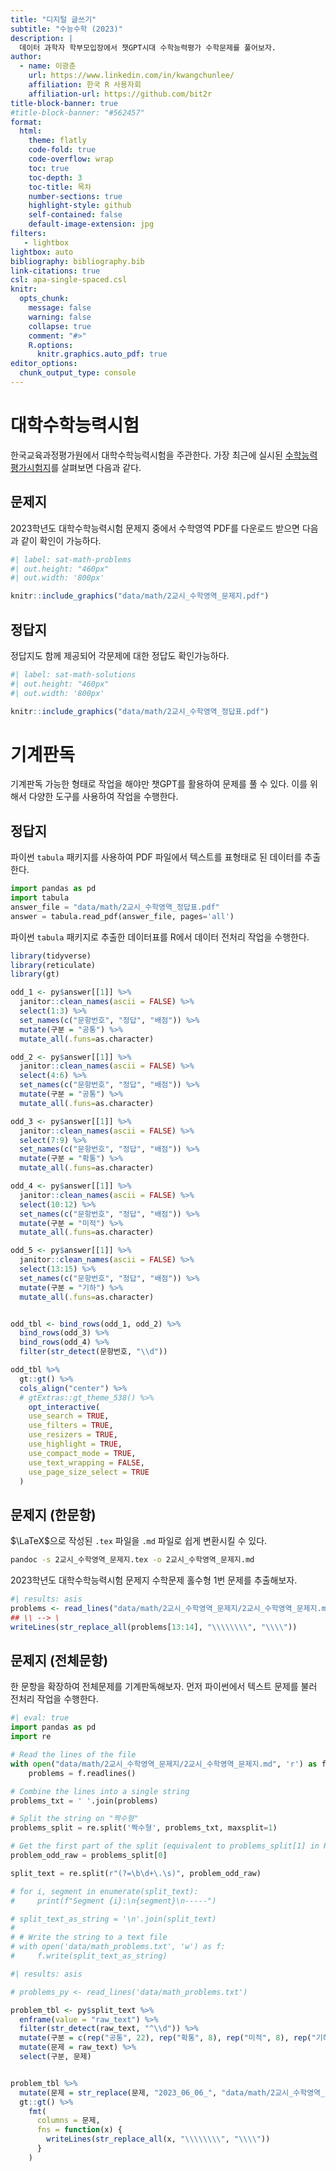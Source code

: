 ```yaml
---
title: "디지털 글쓰기"
subtitle: "수능수학 (2023)"
description: |
  데이터 과학자 학부모입장에서 챗GPT시대 수학능력평가 수학문제를 풀어보자.
author:
  - name: 이광춘
    url: https://www.linkedin.com/in/kwangchunlee/
    affiliation: 한국 R 사용자회
    affiliation-url: https://github.com/bit2r
title-block-banner: true
#title-block-banner: "#562457"
format:
  html:
    theme: flatly
    code-fold: true
    code-overflow: wrap
    toc: true
    toc-depth: 3
    toc-title: 목차
    number-sections: true
    highlight-style: github    
    self-contained: false
    default-image-extension: jpg
filters:
   - lightbox
lightbox: auto
bibliography: bibliography.bib
link-citations: true
csl: apa-single-spaced.csl
knitr:
  opts_chunk: 
    message: false
    warning: false
    collapse: true
    comment: "#>" 
    R.options:
      knitr.graphics.auto_pdf: true
editor_options: 
  chunk_output_type: console
---
```


# 대학수학능력시험

한국교육과정평가원에서 대학수학능력시험을 주관한다. 가장 최근에 실시된
[수학능력평가시험지](https://www.suneung.re.kr/sub/info.do?m=0401&s=suneung)를 살펴보면 다음과 같다.

## 문제지

2023학년도 대학수학능력시험 문제지 중에서 수학영역 PDF를 다운로드 받으면 
다음과 같이 확인이 가능하다.

``` r
#| label: sat-math-problems
#| out.height: "460px"
#| out.width: '800px'

knitr::include_graphics("data/math/2교시_수학영역_문제지.pdf")
```


## 정답지

정답지도 함께 제공되어 각문제에 대한 정답도 확인가능하다.

``` r
#| label: sat-math-solutions
#| out.height: "460px"
#| out.width: '800px'

knitr::include_graphics("data/math/2교시_수학영역_정답표.pdf")
```


# 기계판독

기계판독 가능한 형태로 작업을 해야만 챗GPT를 활용하여 문제를 풀 수 있다.
이를 위해서 다양한 도구를 사용하여 작업을 수행한다.

## 정답지

파이썬 `tabula` 패키지를 사용하여 PDF 파일에서 텍스트를 표형태로 된 데이터를 추출한다.

```python
import pandas as pd
import tabula
answer_file = "data/math/2교시_수학영역_정답표.pdf"
answer = tabula.read_pdf(answer_file, pages='all')
```

파이썬 `tabula` 패키지로 추출한 데이터표를 R에서 데이터 전처리 작업을 수행한다.

```r
library(tidyverse)
library(reticulate)
library(gt)

odd_1 <- py$answer[[1]] %>% 
  janitor::clean_names(ascii = FALSE) %>% 
  select(1:3) %>% 
  set_names(c("문항번호", "정답", "배점")) %>% 
  mutate(구분 = "공통") %>% 
  mutate_all(.funs=as.character)

odd_2 <- py$answer[[1]] %>% 
  janitor::clean_names(ascii = FALSE) %>% 
  select(4:6) %>% 
  set_names(c("문항번호", "정답", "배점")) %>% 
  mutate(구분 = "공통") %>% 
  mutate_all(.funs=as.character)

odd_3 <- py$answer[[1]] %>% 
  janitor::clean_names(ascii = FALSE) %>% 
  select(7:9) %>% 
  set_names(c("문항번호", "정답", "배점")) %>% 
  mutate(구분 = "확통") %>% 
  mutate_all(.funs=as.character)

odd_4 <- py$answer[[1]] %>% 
  janitor::clean_names(ascii = FALSE) %>% 
  select(10:12) %>% 
  set_names(c("문항번호", "정답", "배점")) %>% 
  mutate(구분 = "미적") %>% 
  mutate_all(.funs=as.character)

odd_5 <- py$answer[[1]] %>% 
  janitor::clean_names(ascii = FALSE) %>% 
  select(13:15) %>% 
  set_names(c("문항번호", "정답", "배점")) %>% 
  mutate(구분 = "기하") %>% 
  mutate_all(.funs=as.character)


odd_tbl <- bind_rows(odd_1, odd_2) %>% 
  bind_rows(odd_3) %>% 
  bind_rows(odd_4) %>% 
  filter(str_detect(문항번호, "\\d"))

odd_tbl %>% 
  gt::gt() %>% 
  cols_align("center") %>% 
  # gtExtras::gt_theme_538() %>% 
    opt_interactive(
    use_search = TRUE,
    use_filters = TRUE,
    use_resizers = TRUE,
    use_highlight = TRUE,
    use_compact_mode = TRUE,
    use_text_wrapping = FALSE,
    use_page_size_select = TRUE
  )
```


## 문제지 (한문항)

$\LaTeX$으로 작성된 `.tex` 파일을 `.md` 파일로 쉽게 변환시킬 수 있다.

```bash
pandoc -s 2교시_수학영역_문제지.tex -o 2교시_수학영역_문제지.md
```

2023학년도 대학수학능력시험 문제지 수학문제 홀수형 1번 문제를 추출해보자.

```r
#| results: asis
problems <- read_lines("data/math/2교시_수학영역_문제지/2교시_수학영역_문제지.md")
## \\ --> \
writeLines(str_replace_all(problems[13:14], "\\\\\\\\", "\\\\"))
```

## 문제지 (전체문항)

한 문항을 확장하여 전체문제를 기계판독해보자.
먼저 파이썬에서 텍스트 문제를 불러 전처리 작업을 수행한다.

```python
#| eval: true
import pandas as pd
import re

# Read the lines of the file
with open("data/math/2교시_수학영역_문제지/2교시_수학영역_문제지.md", 'r') as f:
    problems = f.readlines()

# Combine the lines into a single string
problems_txt = ' '.join(problems)

# Split the string on "짝수형"
problems_split = re.split('짝수형', problems_txt, maxsplit=1)

# Get the first part of the split (equivalent to problems_split[1] in R)
problem_odd_raw = problems_split[0]

split_text = re.split(r"(?=\b\d+\.\s)", problem_odd_raw)

# for i, segment in enumerate(split_text):
#     print(f"Segment {i}:\n{segment}\n-----")

# split_text_as_string = '\n'.join(split_text)
# 
# # Write the string to a text file
# with open('data/math_problems.txt', 'w') as f:
#     f.write(split_text_as_string)

```



```r
#| results: asis

# problems_py <- read_lines('data/math_problems.txt')

problem_tbl <- py$split_text %>% 
  enframe(value = "raw_text") %>% 
  filter(str_detect(raw_text, "^\\d")) %>% 
  mutate(구분 = c(rep("공통", 22), rep("확통", 8), rep("미적", 8), rep("기하", 8)) ) %>% 
  mutate(문제 = raw_text) %>% 
  select(구분, 문제) 


problem_tbl %>% 
  mutate(문제 = str_replace(문제, "2023_06_06_", "data/math/2교시_수학영역_문제지/images/2023_06_06_")) %>% 
  gt::gt() %>% 
    fmt(
      columns = 문제,
      fns = function(x) {
        writeLines(str_replace_all(x, "\\\\\\\\", "\\\\"))
      }
    )
  
```


